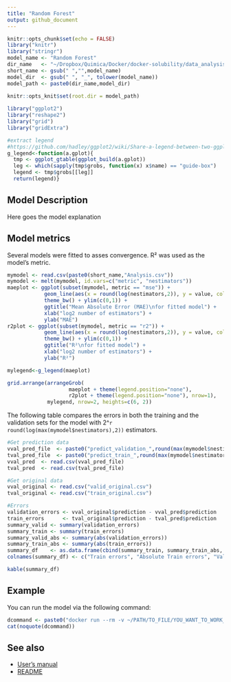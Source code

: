 ```yaml
---
title: "Random Forest"
output: github_document
---
```


```r
knitr::opts_chunk$set(echo = FALSE)
library("knitr")
library("stringr")
model_name <- "Random Forest"
dir_name   <- "~/Dropbox/Quimica/Docker/docker-solubility/data_analysis/built_models/"
short_name <- gsub(" ","",model_name)
model_dir  <- gsub(" ", "_", tolower(model_name))
model_path <- paste0(dir_name,model_dir)
  
knitr::opts_knit$set(root.dir = model_path)

library("ggplot2")
library("reshape2")
library("grid")
library("gridExtra")

#extract legend
#https://github.com/hadley/ggplot2/wiki/Share-a-legend-between-two-ggplot2-graphs
g_legend<-function(a.gplot){
  tmp <- ggplot_gtable(ggplot_build(a.gplot))
  leg <- which(sapply(tmp$grobs, function(x) x$name) == "guide-box")
  legend <- tmp$grobs[[leg]]
  return(legend)}
```

## Model Description
Here goes the model explanation

## Model metrics

Several models were fitted to asses convergence. R² was used as the model's metric. 

```r
mymodel <- read.csv(paste0(short_name,"Analysis.csv"))
mymodel <- melt(mymodel, id.vars=c("metric", "nestimators"))
maeplot <- ggplot(subset(mymodel, metric == "mse")) +
            geom_line(aes(x = round(log(nestimators,2)), y = value, color = variable)) + 
            theme_bw() + ylim(c(0,1)) +
            ggtitle("Mean Absolute Error (MAE)\nfor fitted model") + 
            xlab("log2 number of estimators") + 
            ylab("MAE")
r2plot <- ggplot(subset(mymodel, metric == "r2")) +
            geom_line(aes(x = round(log(nestimators,2)), y = value, color = variable)) + 
            theme_bw() + ylim(c(0,1)) +
            ggtitle("R²\nfor fitted model") + 
            xlab("log2 number of estimators") +
            ylab("R²")

mylegend<-g_legend(maeplot)

grid.arrange(arrangeGrob(
                    maeplot + theme(legend.position="none"),
                    r2plot + theme(legend.position="none"), nrow=1),
             mylegend, nrow=2, heights=c(6, 2))
```

The following table compares the errors in both the training and the validation sets for the model with 2^`r round(log(max(mymodel$nestimators),2))` estimators.

```r
#Get prediction data
vval_pred_file  <- paste0("predict_validation_",round(max(mymodel$nestimators)),".csv")
tval_pred_file  <- paste0("predict_train_",round(max(mymodel$nestimators)),".csv")
vval_pred  <- read.csv(vval_pred_file)
tval_pred  <- read.csv(tval_pred_file)

#Get original data
vval_original <- read.csv("valid_original.csv")
tval_original <- read.csv("train_original.csv")

#Errors
validation_errors <- vval_original$prediction - vval_pred$prediction
train_errors      <- tval_original$prediction - tval_pred$prediction
summary_valid <- summary(validation_errors)
summary_train <- summary(train_errors)
summary_valid_abs <- summary(abs(validation_errors))
summary_train_abs <- summary(abs(train_errors))
summary_df    <- as.data.frame(cbind(summary_train, summary_train_abs, summary_valid, summary_valid_abs))
colnames(summary_df) <- c("Train errors", "Absolute Train errors", "Validation errors", "Absolute Validation errors")

kable(summary_df)
```

## Example
You can run the model via the following command:

```r
dcommand <- paste0("docker run --rm -v ~/PATH/TO_FILE/YOU_WANT_TO_WORK_ON/:/data docker-solubility ", short_name)
cat(noquote(dcommand))
```


## See also
- [User's manual](https://github.com/RodrigoZepeda/docker-solubility/blob/master/Manual.md)
- [README](https://github.com/RodrigoZepeda/docker-solubility/blob/master/README.md)

